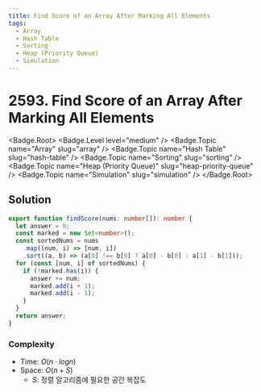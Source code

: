 ```yaml
---
title: Find Score of an Array After Marking All Elements
tags:
  - Array
  - Hash Table
  - Sorting
  - Heap (Priority Queue)
  - Simulation
---
```


# 2593. Find Score of an Array After Marking All Elements

<Badge.Root>
  <Badge.Level level="medium" />
  <Badge.Topic name="Array" slug="array" />
  <Badge.Topic name="Hash Table" slug="hash-table" />
  <Badge.Topic name="Sorting" slug="sorting" />
  <Badge.Topic name="Heap (Priority Queue)" slug="heap-priority-queue" />
  <Badge.Topic name="Simulation" slug="simulation" />
</Badge.Root>

## Solution

```typescript filename="solution.ts" copy
export function findScore(nums: number[]): number {
  let answer = 0;
  const marked = new Set<number>();
  const sortedNums = nums
    .map((num, i) => [num, i])
    .sort((a, b) => (a[0] !== b[0] ? a[0] - b[0] : a[1] - b[1]));
  for (const [num, i] of sortedNums) {
    if (!marked.has(i)) {
      answer += num;
      marked.add(i + 1);
      marked.add(i - 1);
    }
  }
  return answer;
}
```

### Complexity

- Time: $O(n \cdot logn)$
- Space: $O(n + S)$
  - $S$: 정렬 알고리즘에 필요한 공간 복잡도

<ProblemLink
  codingSite="leetcode"
  href="https://leetcode.com/problems/find-score-of-an-array-after-marking-all-elements"
  title="Find Score of an Array After Marking All Elements"
/>
